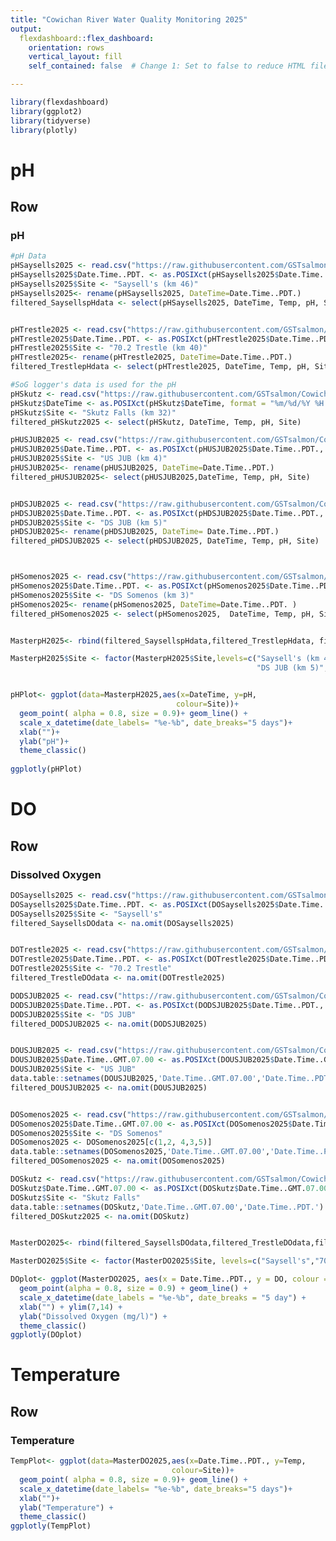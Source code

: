 ```yaml
---
title: "Cowichan River Water Quality Monitoring 2025"
output: 
  flexdashboard::flex_dashboard:
    orientation: rows
    vertical_layout: fill
    self_contained: false  # Change 1: Set to false to reduce HTML file size

---
```


```r
library(flexdashboard)
library(ggplot2)
library(tidyverse)
library(plotly)
```

# pH {data-orientation="rows"}

## Row {data-height="650"}

### pH
```r
#pH Data
pHSaysells2025 <- read.csv("https://raw.githubusercontent.com/GSTsalmon/Cowichan2025DataRepo/refs/heads/main/pHSaysell's2025.csv")
pHSaysells2025$Date.Time..PDT. <- as.POSIXct(pHSaysells2025$Date.Time..PDT., format = "%m/%d/%Y %H:%M")
pHSaysells2025$Site <- "Saysell's (km 46)"
pHSaysells2025<- rename(pHSaysells2025, DateTime=Date.Time..PDT.)
filtered_SaysellspHdata <- select(pHSaysells2025, DateTime, Temp, pH, Site )


pHTrestle2025 <- read.csv("https://raw.githubusercontent.com/GSTsalmon/Cowichan2025DataRepo/refs/heads/main/pHTrestle2025.csv")
pHTrestle2025$Date.Time..PDT. <- as.POSIXct(pHTrestle2025$Date.Time..PDT., format = "%m/%d/%Y %H:%M")
pHTrestle2025$Site <- "70.2 Trestle (km 40)"
pHTrestle2025<- rename(pHTrestle2025, DateTime=Date.Time..PDT.)
filtered_TrestlepHdata <- select(pHTrestle2025, DateTime, Temp, pH, Site)

#SoG logger's data is used for the pH
pHSkutz <- read.csv("https://raw.githubusercontent.com/GSTsalmon/Cowichan2025DataRepo/refs/heads/main/pHSktuz2.csv")
pHSkutz$DateTime <- as.POSIXct(pHSkutz$DateTime, format = "%m/%d/%Y %H:%M")
pHSkutz$Site <- "Skutz Falls (km 32)"
filtered_pHSkutz2025 <- select(pHSkutz, DateTime, Temp, pH, Site)

pHUSJUB2025 <- read.csv("https://raw.githubusercontent.com/GSTsalmon/Cowichan2025DataRepo/refs/heads/main/pHUSJUB2025.csv")
pHUSJUB2025$Date.Time..PDT. <- as.POSIXct(pHUSJUB2025$Date.Time..PDT., format = "%m/%d/%Y %H:%M")
pHUSJUB2025$Site <- "US JUB (km 4)"
pHUSJUB2025<- rename(pHUSJUB2025, DateTime=Date.Time..PDT.)
filtered_pHUSJUB2025<- select(pHUSJUB2025,DateTime, Temp, pH, Site)


pHDSJUB2025 <- read.csv("https://raw.githubusercontent.com/GSTsalmon/Cowichan2025DataRepo/refs/heads/main/pHDSJUB2025.csv")
pHDSJUB2025$Date.Time..PDT. <- as.POSIXct(pHDSJUB2025$Date.Time..PDT., format = "%m/%d/%Y %H:%M")
pHDSJUB2025$Site <- "DS JUB (km 5)"
pHDSJUB2025<- rename(pHDSJUB2025, DateTime= Date.Time..PDT.)
filtered_pHDSJUB2025 <- select(pHDSJUB2025, DateTime, Temp, pH, Site)



pHSomenos2025 <- read.csv("https://raw.githubusercontent.com/GSTsalmon/Cowichan2025DataRepo/refs/heads/main/pHSomenosDS2025.csv")
pHSomenos2025$Date.Time..PDT. <- as.POSIXct(pHSomenos2025$Date.Time..PDT., format = "%m/%d/%Y %H:%M")
pHSomenos2025$Site <- "DS Somenos (km 3)"
pHSomenos2025<- rename(pHSomenos2025, DateTime=Date.Time..PDT. )
filtered_pHSomenos2025 <- select(pHSomenos2025,  DateTime, Temp, pH, Site)


MasterpH2025<- rbind(filtered_SaysellspHdata,filtered_TrestlepHdata, filtered_pHDSJUB2025, filtered_pHUSJUB2025, filtered_pHSomenos2025, filtered_pHSkutz2025)

MasterpH2025$Site <- factor(MasterpH2025$Site,levels=c("Saysell's (km 46)","70.2 Trestle (km 40)", "Skutz Falls (km 32)","US JUB (km 4)",
                                                       "DS JUB (km 5)","DS Somenos (km 3)"))


pHPlot<- ggplot(data=MasterpH2025,aes(x=DateTime, y=pH,
                                     colour=Site))+
  geom_point( alpha = 0.8, size = 0.9)+ geom_line() +
  scale_x_datetime(date_labels= "%e-%b", date_breaks="5 days")+
  xlab("")+
  ylab("pH")+
  theme_classic() 
 
ggplotly(pHPlot)

```


# DO {data-orientation="rows"}

## Row {data-height="650"}

### Dissolved Oxygen

```r
DOSaysells2025 <- read.csv("https://raw.githubusercontent.com/GSTsalmon/Cowichan2025DataRepo/refs/heads/main/DOSaysell's2025.csv")
DOSaysells2025$Date.Time..PDT. <- as.POSIXct(DOSaysells2025$Date.Time..PDT., format = "%m/%d/%Y %H:%M")
DOSaysells2025$Site <- "Saysell's"
filtered_SaysellsDOdata <- na.omit(DOSaysells2025)


DOTrestle2025 <- read.csv("https://raw.githubusercontent.com/GSTsalmon/Cowichan2025DataRepo/refs/heads/main/DOTrestle2025.csv")
DOTrestle2025$Date.Time..PDT. <- as.POSIXct(DOTrestle2025$Date.Time..PDT., format = "%m/%d/%Y %H:%M")
DOTrestle2025$Site <- "70.2 Trestle"
filtered_TrestleDOdata <- na.omit(DOTrestle2025)

DODSJUB2025 <- read.csv("https://raw.githubusercontent.com/GSTsalmon/Cowichan2025DataRepo/refs/heads/main/DODSJUB2025.csv")
DODSJUB2025$Date.Time..PDT. <- as.POSIXct(DODSJUB2025$Date.Time..PDT., format = "%m/%d/%Y %H:%M")
DODSJUB2025$Site <- "DS JUB"
filtered_DODSJUB2025 <- na.omit(DODSJUB2025)


DOUSJUB2025 <- read.csv("https://raw.githubusercontent.com/GSTsalmon/Cowichan2025DataRepo/refs/heads/main/DOUSJUB2025.csv")
DOUSJUB2025$Date.Time..GMT.07.00 <- as.POSIXct(DOUSJUB2025$Date.Time..GMT.07.00, format = "%m/%d/%Y %H:%M")
DOUSJUB2025$Site <- "US JUB"
data.table::setnames(DOUSJUB2025,'Date.Time..GMT.07.00','Date.Time..PDT.')
filtered_DOUSJUB2025 <- na.omit(DOUSJUB2025)


DOSomenos2025 <- read.csv("https://raw.githubusercontent.com/GSTsalmon/Cowichan2025DataRepo/refs/heads/main/DOSomenosDS2025.csv")
DOSomenos2025$Date.Time..GMT.07.00 <- as.POSIXct(DOSomenos2025$Date.Time..GMT.07.00, format = "%m/%d/%Y %H:%M")
DOSomenos2025$Site <- "DS Somenos"
DOSomenos2025 <- DOSomenos2025[c(1,2, 4,3,5)]
data.table::setnames(DOSomenos2025,'Date.Time..GMT.07.00','Date.Time..PDT.')
filtered_DOSomenos2025 <- na.omit(DOSomenos2025)

DOSkutz <- read.csv("https://raw.githubusercontent.com/GSTsalmon/Cowichan2025DataRepo/refs/heads/main/DOSkutz2025.csv")
DOSkutz$Date.Time..GMT.07.00 <- as.POSIXct(DOSkutz$Date.Time..GMT.07.00, format = "%m/%d/%Y %H:%M")
DOSkutz$Site <- "Skutz Falls"
data.table::setnames(DOSkutz,'Date.Time..GMT.07.00','Date.Time..PDT.')
filtered_DOSkutz2025 <- na.omit(DOSkutz)


MasterDO2025<- rbind(filtered_SaysellsDOdata,filtered_TrestleDOdata,filtered_DODSJUB2025,filtered_DOUSJUB2025,filtered_DOSomenos2025, filtered_DOSkutz2025)

MasterDO2025$Site <- factor(MasterDO2025$Site, levels=c("Saysell's","70.2 Trestle", "Skutz Falls",  "DS JUB", "US JUB", "DS Somenos" ))

DOplot<- ggplot(MasterDO2025, aes(x = Date.Time..PDT., y = DO, colour = Site)) +
  geom_point(alpha = 0.8, size = 0.9) + geom_line() +
  scale_x_datetime(date_labels = "%e-%b", date_breaks = "5 day") +
  xlab("") + ylim(7,14) +
  ylab("Dissolved Oxygen (mg/l)") +
  theme_classic()
ggplotly(DOplot)
```



# Temperature {data-orientation="rows"}

## Row {data-height="650"}

### Temperature

```r
TempPlot<- ggplot(data=MasterDO2025,aes(x=Date.Time..PDT., y=Temp,
                                    colour=Site))+
  geom_point( alpha = 0.8, size = 0.9)+ geom_line() +
  scale_x_datetime(date_labels= "%e-%b", date_breaks="5 days")+
  xlab("")+
  ylab("Temperature") +
  theme_classic() 
ggplotly(TempPlot)
```

